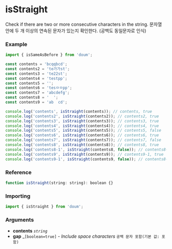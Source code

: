 
<Meta title="validation/isStraight" />

# isStraight

Check if there are two or more consecutive characters in the string.
문자열 안에 두 개 이상의 연속된 문자가 있는지 확인한다. (공백도 동일문자로 인식)

### Example

```js
import { isSameAsBefore } from 'doum';

const contents = 'bcqqbcd';
const contents2 = 'te가가st';
const contents3 = 'te22st';
const contents4 = 'testpp';
const contents5 = '';
const contents6 = 'tesㅁㅁpp';
const contents7 = 'abcdefg';
const contents8 = '  ';
const contents9 = 'ab  cd';

console.log('contents', isStraight(contents)); // contents, true
console.log('contents2', isStraight(contents2)); // contents2, true
console.log('contents3', isStraight(contents3)); // contents3, true
console.log('contents4', isStraight(contents4)); // contents4, true
console.log('contents5', isStraight(contents5)); // contents5, false
console.log('contents6', isStraight(contents6)); // contents6, true
console.log('contents7', isStraight(contents7)); // contents7, false
console.log('contents8', isStraight(contents8)); // contents8, true
console.log('contents8-1', isStraight(contents8, false)); // contents8-1, false
console.log('contents9', isStraight(contents9)); // contents9-1, true
console.log('contents9-1', isStraight(contents9, false)); // contents8-1, false
```

### Reference

```js
function isStraight(string: string): boolean {}
```

### Importing

```js
import { isStraight } from 'doum';
```

### Arguments

- **contents** _`string`_
- **gap** \_`[boolean=true]` _- Include space characters_ `공백 문자 포함(기본 값: 포함)`
